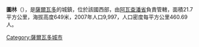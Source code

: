 {{expand|time=2015-04-20T16:47:06+00:00}}
{{refimprove|time=2015-04-20T16:47:06+00:00}}
'''圖林'''（{{lang-es|Turín}}），是[[薩爾瓦多|薩爾瓦多]]的城鎮，位於該國西部，由[[阿瓦查潘省|阿瓦查潘省]]負責管轄，面積21.7平方公里，海拔高度649米，2007年人口9,997，人口密度每平方公里460.69人。

{{Coord|13|58|N|89|49|W|display=title}}

{{ElSalvador-geo-stub}}
[[Category:薩爾瓦多城市|Category:薩爾瓦多城市]]